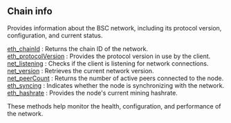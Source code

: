 
<Meta
  title="BSC chain info | dRPC"
/>

## Chain info


Provides information about the BSC   network, including its protocol version, configuration, and current status.

[eth_chainId](/bsc-api/chaininfo/eth_chainId) : Returns the chain ID of the network.  \
[eth_protocolVersion](/bsc-api/chaininfo/eth_protocolVersion) : Provides the protocol version in use by the client.  \
[net_listening](/bsc-api/chaininfo/net_listening) : Checks if the client is listening for network connections. \
[net_version](/bsc-api/chaininfo/net_version) : Retrieves the current network version.  \
[net_peerCount](/bsc-api/chaininfo/net_peerCount) : Returns the number of active peers connected to the node.  \
[eth_syncing](/bsc-api/chaininfo/eth_syncing) : Indicates whether the node is synchronizing with the network.  \
[eth_hashrate](/bsc-api/chaininfo/eth_hashrate) : Provides the node's current mining hashrate.

These methods help monitor the health, configuration, and performance of the network.

<Space h={16} />
<GetStarted />




